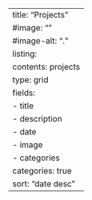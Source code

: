 ---
title: "Projects"
#image: ""
#image-alt: "."
listing:
  contents: projects
  type: grid
  fields: 
    - title
    - description
    - date
    - image
    - categories
  categories: true
  sort: "date desc"
---